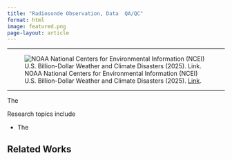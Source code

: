 ```yaml
---
title: "Radiosonde Observation, Data  QA/QC"
format: html
image: featured.png
page-layout: article
---
```


---

![NOAA National Centers for Environmental Information (NCEI) U.S. Billion-Dollar Weather and Climate Disasters (2025). [Link](https://www.ncei.noaa.gov/access/billions/).](featured.png)

---

The 

Research topics include

- The


## Related Works

